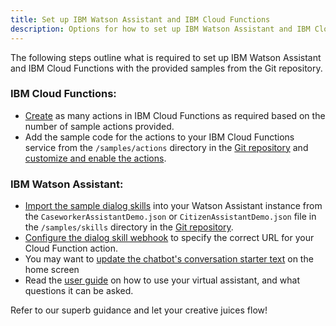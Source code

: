```yaml
---
title: Set up IBM Watson Assistant and IBM Cloud Functions
description: Options for how to set up IBM Watson Assistant and IBM Cloud Functions
---
```


The following steps outline what is required to set up IBM Watson Assistant and IBM Cloud Functions with the provided samples from the Git repository.

### IBM Cloud Functions:

+ [Create](/functions/create-action) as many actions in IBM Cloud Functions as required based on the number of sample actions provided.
+ Add the sample code for the actions to your IBM Cloud Functions service from the `/samples/actions` directory in the [Git repository](https://github.com/IBM/spm-chatbot/) and [customize and enable the actions](/functions/edit-action).

### IBM Watson Assistant:

+ [Import the sample dialog skills](/skills/importing-a-skill) into your Watson Assistant instance from the `CaseworkerAssistantDemo.json` or `CitizenAssistantDemo.json` file in the `/samples/skills` directory in the [Git repository](https://github.com/IBM/spm-chatbot/).
+ [Configure the dialog skill webhook](/skills/configuring-a-webhook) to specify the correct URL for your Cloud Function action.
+ You may want to [update the chatbot's conversation starter text](/skills/web-chat-ui) on the home screen
+ Read the [user guide](/user-guide/overview) on how to use your virtual assistant, and what questions it can be asked.

Refer to our superb guidance and let your creative juices flow!
